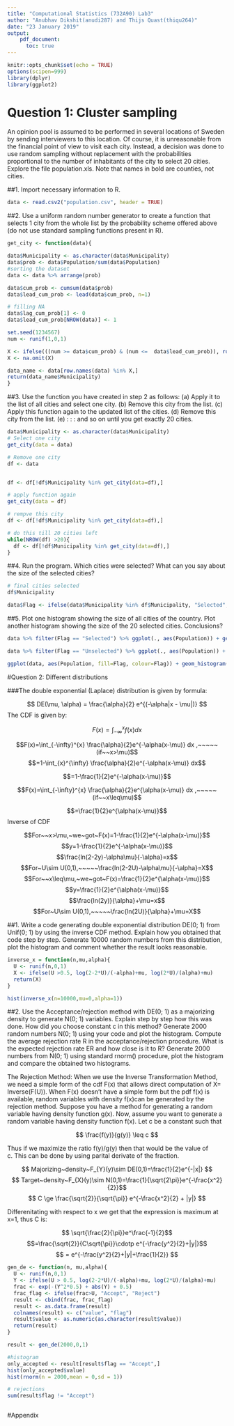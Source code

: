 ```yaml
---
title: "Computational Statistics (732A90) Lab3"
author: "Anubhav Dikshit(anudi287) and Thijs Quast(thiqu264)"
date: "23 January 2019"
output: 
    pdf_document:
      toc: true
---
```


```r
knitr::opts_chunk$set(echo = TRUE)
options(scipen=999)
library(dplyr)
library(ggplot2)
```

\newpage

# Question 1: Cluster sampling

An opinion pool is assumed to be performed in several locations of Sweden by sending interviewers
to this location. Of course, it is unreasonable from the financial point of view to visit
each city. Instead, a decision was done to use random sampling without replacement with the
probabilities proportional to the number of inhabitants of the city to select 20 cities. Explore
the file population.xls. Note that names in bold are counties, not cities.

##1. Import necessary information to R.
```r
data <- read.csv2("population.csv", header = TRUE)
```

##2. Use a uniform random number generator to create a function that selects 1 city from the whole list by the probability scheme offered above (do not use standard sampling functions present in R).

```r
get_city <- function(data){

data$Municipality <- as.character(data$Municipality)
data$prob <- data$Population/sum(data$Population)
#sorting the dataset
data <- data %>% arrange(prob)

data$cum_prob <- cumsum(data$prob)
data$lead_cum_prob <- lead(data$cum_prob, n=1)

# filling NA
data$lag_cum_prob[1] <- 0
data$lead_cum_prob[NROW(data)] <- 1

set.seed(1234567)
num <- runif(1,0,1)

X <- ifelse(((num >= data$cum_prob) & (num <=  data$lead_cum_prob)), row.names(data), NA)
X <- na.omit(X)

data_name <- data[row.names(data) %in% X,]
return(data_name$Municipality)
}

```

##3. Use the function you have created in step 2 as follows: (a) Apply it to the list of all cities and select one city. (b) Remove this city from the list. (c) Apply this function again to the updated list of the cities. (d) Remove this city from the list. (e) : : : and so on until you get exactly 20 cities.

```r

data$Municipality <- as.character(data$Municipality)
# Select one city
get_city(data = data)

# Remove one city
df <- data


df <- df[!df$Municipality %in% get_city(data=df),]

# apply function again
get_city(data = df)

# rempve this city
df <- df[!df$Municipality %in% get_city(data=df),]

# do this till 20 cities left
while(NROW(df) >20){
  df <- df[!df$Municipality %in% get_city(data=df),]
}

```

##4. Run the program. Which cities were selected? What can you say about the size of the selected cities?

```r

# final cities selected
df$Municipality

data$Flag <- ifelse(data$Municipality %in% df$Municipality, "Selected", "Unselected")


```

##5. Plot one histogram showing the size of all cities of the country. Plot another histogram showing the size of the 20 selected cities. Conclusions?

```r


data %>% filter(Flag == "Selected") %>% ggplot(., aes(Population)) + geom_histogram(bins=30) + ggtitle("Histogram of Selected cities")

data %>% filter(Flag == "Unselected") %>% ggplot(., aes(Population)) + geom_histogram(bins=30) + ggtitle("Histogram of Unselected Citites")

ggplot(data, aes(Population, fill=Flag, colour=Flag)) + geom_histogram(bins=30) + ggtitle("Histogram of Unselected vs. Selected Citites")

```

#Question 2: Different distributions

###The double exponential (Laplace) distribution is given by formula:

$$ DE(\mu, \alpha) = \frac{\alpha}{2} e^{(-\alpha|x - \mu|)} $$
The CDF is given by:

$$F(x)=\int_{-\infty}^{x} f(x) dx$$

$$F(x)=\int_{-\infty}^{x} \frac{\alpha}{2}e^{-\alpha(x-\mu)} dx ,~~~~~(if~~x>\mu)$$
$$=1-\int_{x}^{\infty} \frac{\alpha}{2}e^{-\alpha(x-\mu)} dx$$

$$=1-\frac{1}{2}e^{-\alpha(x-\mu)}$$

$$F(x)=\int_{-\infty}^{x} \frac{\alpha}{2}e^{\alpha(x-\mu)} dx ,~~~~~(if~~x\leq\mu)$$

$$=\frac{1}{2}e^{\alpha(x-\mu)}$$
Inverse of CDF

$$For~~x>\mu,~we~got~F(x)=1-\frac{1}{2}e^{-\alpha(x-\mu)}$$
$$y=1-\frac{1}{2}e^{-\alpha(x-\mu)}$$
$$\frac{ln(2-2y)-\alpha\mu}{-\alpha}=x$$
$$For~U\sim U(0,1),~~~~~\frac{ln(2-2U)-\alpha\mu}{-\alpha}=X$$
$$For~~x\leq\mu,~we~got~F(x)=\frac{1}{2}e^{\alpha(x-\mu)}$$
$$y=\frac{1}{2}e^{\alpha(x-\mu)}$$
$$\frac{ln(2y)}{\alpha}+\mu=x$$
$$For~U\sim U(0,1),~~~~~\frac{ln(2U)}{\alpha}+\mu=X$$

##1. Write a code generating double exponential distribution DE(0; 1) from Unif(0; 1) by using the inverse CDF method. Explain how you obtained that code step by step. Generate 10000 random numbers from this distribution, plot the histogram and comment whether the result looks reasonable.

```r

inverse_x = function(n,mu,alpha){
  U <- runif(n,0,1)
  X <- ifelse(U >0.5, log(2-2*U)/(-alpha)+mu, log(2*U)/(alpha)+mu)
  return(X)
}

hist(inverse_x(n=10000,mu=0,alpha=1))

```

##2. Use the Acceptance/rejection method with DE(0; 1) as a majorizing density to generate N(0; 1) variables. Explain step by step how this was done. How did you choose constant c in this method? Generate 2000 random numbers N(0; 1) using your code and plot the histogram. Compute the average rejection rate R in the acceptance/rejection procedure. What is the expected rejection rate ER and how close is it to R? Generate 2000 numbers from N(0; 1) using standard rnorm() procedure, plot the histogram and compare the obtained two histograms.


The  Rejection  Method:  When  we  use  the  Inverse  Transformation  Method,  we  need  a simple  form  of  the  cdf F(x) that  allows  direct  computation  of X= Inverse(F(U)). When F(x) doesn't have a simple form but the pdf f(x) is available, random variables with density f(x)can be generated by the rejection method. Suppose you have a method for generating a random variable having density function g(x). Now, assume you want to generate a random variable having density function f(x).  Let c be a constant such that

$$ \frac{f(y)}{g(y)} \leq c $$

Thus if we maximize the ratio f(y)/g(y) then that would be the value of c. This can be done by using parital derivate of the fraction.


$$ Majorizing~density~F_{Y}(y)\sim DE(0,1)=\frac{1}{2}e^{-|x|} $$
$$ Target~density~F_{X}(y)\sim N(0,1)=\frac{1}{\sqrt{2\pi}}e^{-\frac{x^2}{2}}$$
$$ C \ge \frac{\sqrt{2}}{\sqrt{\pi}} e^{-\frac{x^2}{2} + |y|} $$

Differenitating with respect to x we get that the expression is maximum at x=1, thus C is:

$$ \sqrt{\frac{2}{\pi}}e^\frac{-1}{2}$$
$$=\frac{\sqrt{2}}{C\sqrt{\pi}}\cdotp e^{-\frac{y^2}{2}+|y|}$$
$$ = e^{-\frac{y^2}{2}+|y|+\frac{1}{2}} $$
```r

gen_de <- function(n, mu,alpha){
  U <- runif(n,0,1)
  Y <- ifelse(U > 0.5, log(2-2*U)/(-alpha)+mu, log(2*U)/(alpha)+mu)
  frac <- exp(-(Y^2*0.5) + abs(Y) + 0.5) 
  frac_flag <- ifelse(frac>U, "Accept", "Reject")
  result <- cbind(frac, frac_flag)
  result <- as.data.frame(result)
  colnames(result) <- c("value", "flag")
  result$value <- as.numeric(as.character(result$value))
  return(result)
}

result <- gen_de(2000,0,1)

#histogram
only_accepted <- result[result$flag == "Accept",]
hist(only_accepted$value)
hist(rnorm(n = 2000,mean = 0,sd = 1))

# rejections
sum(result$flag != "Accept")



```




#Appendix
```r
```